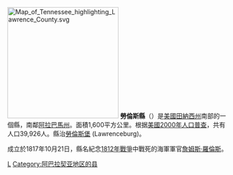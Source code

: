 {{noteTA
|T=zh-hans:劳伦斯县 (田纳西州);zh-hk:羅倫斯縣 (田納西州);zh-tw:勞倫斯郡 (田納西州);
}}

{{Otheruses|勞倫斯縣|subject=美國田納西州的一個縣|other=同名的縣}}
[[File:Map_of_Tennessee_highlighting_Lawrence_County.svg|250px]]
'''勞倫斯縣'''（{{lang-en|Lawrence County}}）是[[美國|美國]][[田納西州|田納西州]]南部的一個縣，南鄰[[阿拉巴馬州|阿拉巴馬州]]。面積1,600平方公里。根据[[美國2000年人口普查|美國2000年人口普查]]，共有人口39,926人。縣治[[勞倫斯堡_(田納西州)|勞倫斯堡]] (Lawrenceburg)。

成立於1817年10月21日，縣名紀念[[1812年戰爭|1812年戰爭]]中戰死的海軍軍官[[詹姆斯·羅倫斯|詹姆斯·羅倫斯]]。
{{Tennessee-stub}}
[[Category:田納西州行政區劃|L]]
[[Category:阿巴拉契亚地区的县|Category:阿巴拉契亚地区的县]]